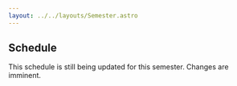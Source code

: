 ```yaml
---
layout: ../../layouts/Semester.astro
---
```



<article
    class="prose prose-blockquote:not-italic prose-blockquote:font-normal prose-blockquote:text-base prose-blockquote:bg-blue-200 prose-blockquote:border-l-0 prose-blockquote:px-4 prose-blockquote:py-1 prose-blockquote:rounded-lg pb-8 text-lg">

# Schedule

</article>

<Alert>
  This schedule is still being updated for this semester. Changes are imminent.
</Alert>

<GridSchedule prefix="/fall2025" />
